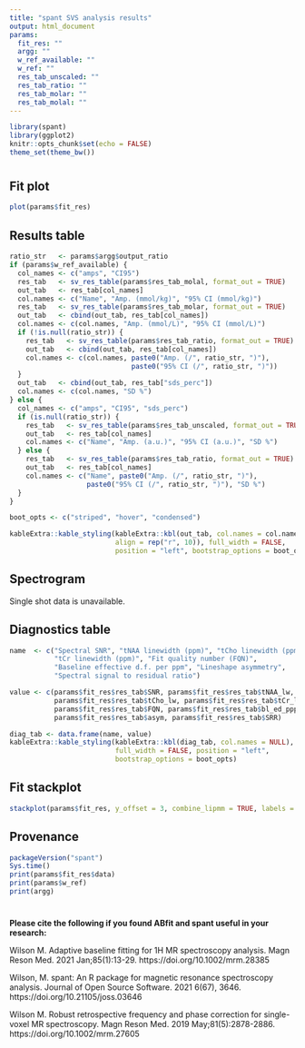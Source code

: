 ```yaml
---
title: "spant SVS analysis results"
output: html_document
params:
  fit_res: ""
  argg: ""
  w_ref_available: ""
  w_ref: ""
  res_tab_unscaled: ""
  res_tab_ratio: ""    
  res_tab_molar: ""
  res_tab_molal: ""
---
```


```r
library(spant)
library(ggplot2)
knitr::opts_chunk$set(echo = FALSE)
theme_set(theme_bw())
```

# {.tabset}

## Fit plot
```r
plot(params$fit_res)
```

## Results table
```r
ratio_str   <- params$argg$output_ratio
if (params$w_ref_available) {
  col_names <- c("amps", "CI95")
  res_tab   <- sv_res_table(params$res_tab_molal, format_out = TRUE)
  out_tab   <- res_tab[col_names]
  col.names <- c("Name", "Amp. (mmol/kg)", "95% CI (mmol/kg)")
  res_tab   <- sv_res_table(params$res_tab_molar, format_out = TRUE)
  out_tab   <- cbind(out_tab, res_tab[col_names])
  col.names <- c(col.names, "Amp. (mmol/L)", "95% CI (mmol/L)")
  if (!is.null(ratio_str)) {
    res_tab   <- sv_res_table(params$res_tab_ratio, format_out = TRUE)
    out_tab   <- cbind(out_tab, res_tab[col_names])
    col.names <- c(col.names, paste0("Amp. (/", ratio_str, ")"),
                              paste0("95% CI (/", ratio_str, ")"))
  }
  out_tab   <- cbind(out_tab, res_tab["sds_perc"])
  col.names <- c(col.names, "SD %")
} else {
  col_names <- c("amps", "CI95", "sds_perc")
  if (is.null(ratio_str)) {
    res_tab   <- sv_res_table(params$res_tab_unscaled, format_out = TRUE)
    out_tab   <- res_tab[col_names]
    col.names <- c("Name", "Amp. (a.u.)", "95% CI (a.u.)", "SD %")
  } else {
    res_tab   <- sv_res_table(params$res_tab_ratio, format_out = TRUE)
    out_tab   <- res_tab[col_names]
    col.names <- c("Name", paste0("Amp. (/", ratio_str, ")"),
                   paste0("95% CI (/", ratio_str, ")"), "SD %")
  }
}

boot_opts <- c("striped", "hover", "condensed")

kableExtra::kable_styling(kableExtra::kbl(out_tab, col.names = col.names,
                          align = rep("r", 10)), full_width = FALSE,
                          position = "left", bootstrap_options = boot_opts)
```

## Spectrogram

Single shot data is unavailable.

## Diagnostics table
```r
name  <- c("Spectral SNR", "tNAA linewidth (ppm)", "tCho linewidth (ppm)",
           "tCr linewidth (ppm)", "Fit quality number (FQN)",
           "Baseline effective d.f. per ppm", "Lineshape asymmetry",
           "Spectral signal to residual ratio")

value <- c(params$fit_res$res_tab$SNR, params$fit_res$res_tab$tNAA_lw,
           params$fit_res$res_tab$tCho_lw, params$fit_res$res_tab$tCr_lw,
           params$fit_res$res_tab$FQN, params$fit_res$res_tab$bl_ed_pppm,
           params$fit_res$res_tab$asym, params$fit_res$res_tab$SRR)

diag_tab <- data.frame(name, value)
kableExtra::kable_styling(kableExtra::kbl(diag_tab, col.names = NULL),
                          full_width = FALSE, position = "left",
                          bootstrap_options = boot_opts)
```

## Fit stackplot
```r
stackplot(params$fit_res, y_offset = 3, combine_lipmm = TRUE, labels = TRUE)
```

## Provenance
```r
packageVersion("spant")
Sys.time()
print(params$fit_res$data)
print(params$w_ref)
print(argg)
```

# {-}

**Please cite the following if you found ABfit and spant useful in your research:**

Wilson M. Adaptive baseline fitting for 1H MR spectroscopy analysis. Magn Reson 
Med. 2021 Jan;85(1):13-29. https://doi.org/10.1002/mrm.28385

Wilson, M. spant: An R package for magnetic resonance spectroscopy 
analysis. Journal of Open Source Software. 2021 6(67), 3646. 
https://doi.org/10.21105/joss.03646

Wilson M. Robust retrospective frequency and phase correction for single-voxel 
MR spectroscopy. Magn Reson Med. 2019 May;81(5):2878-2886. 
https://doi.org/10.1002/mrm.27605